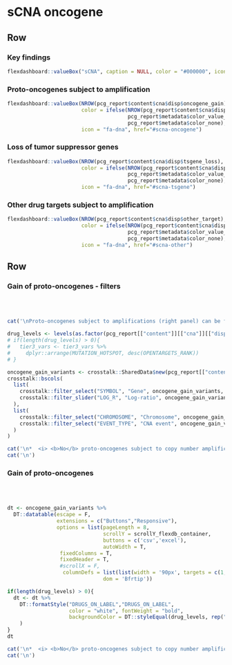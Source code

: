 
sCNA oncogene {.hidden}
===================================== 

Row
-------------------------------------

### Key findings


```r
flexdashboard::valueBox("sCNA", caption = NULL, color = "#000000", icon = NULL)
```

### Proto-oncogenes subject to amplification

```r
flexdashboard::valueBox(NROW(pcg_report$content$cna$disp$oncogene_gain),
                        color = ifelse(NROW(pcg_report$content$cna$disp$oncogene_gain) > 0,
                                       pcg_report$metadata$color_value_box,
                                       pcg_report$metadata$color_none),
                        icon = "fa-dna", href="#scna-oncogene")
```

### Loss of tumor suppressor genes

```r
flexdashboard::valueBox(NROW(pcg_report$content$cna$disp$tsgene_loss),
                        color = ifelse(NROW(pcg_report$content$cna$disp$tsgene_loss) > 0,
                                       pcg_report$metadata$color_value_box,
                                       pcg_report$metadata$color_none),
                        icon = "fa-dna", href="#scna-tsgene")
```

### Other drug targets subject to amplification

```r
flexdashboard::valueBox(NROW(pcg_report$content$cna$disp$other_target),
                        color = ifelse(NROW(pcg_report$content$cna$disp$other_target) > 0,
                                       pcg_report$metadata$color_value_box,
                                       pcg_report$metadata$color_none),
                        icon = "fa-dna", href="#scna-other")
```

Row
-----------------------------------------------------

### Gain of proto-oncogenes - filters {data-padding=15 data-width=300}


<br><br>

```r

cat('\nProto-oncogenes subject to amplifications (right panel) can be filtered according to various criteria:\n')

drug_levels <- levels(as.factor(pcg_report[["content"]][["cna"]][["disp"]][["oncogene_gain"]]$DRUGS_ON_LABEL))
# if(length(drug_levels) > 0){
#   tier3_vars <- tier3_vars %>%
#     dplyr::arrange(MUTATION_HOTSPOT, desc(OPENTARGETS_RANK))
# }

oncogene_gain_variants <- crosstalk::SharedData$new(pcg_report[["content"]][["cna"]][["disp"]][["oncogene_gain"]])
crosstalk::bscols(
  list(
    crosstalk::filter_select("SYMBOL", "Gene", oncogene_gain_variants, ~SYMBOL),
    crosstalk::filter_slider("LOG_R", "Log-ratio", oncogene_gain_variants, ~LOG_R)
  ),
  list(
    crosstalk::filter_select("CHROMOSOME", "Chromosome", oncogene_gain_variants, ~CHROMOSOME),
    crosstalk::filter_select("EVENT_TYPE", "CNA event", oncogene_gain_variants, ~EVENT_TYPE)
  )
)

```


```r
cat('\n*  <i> <b>No</b> proto-oncogenes subject to copy number amplifications.</i>',sep='\n')
cat('\n')
```


### Gain of proto-oncogenes {data-padding=15}

<br><br>

```r

dt <- oncogene_gain_variants %>%
  DT::datatable(escape = F, 
                extensions = c("Buttons","Responsive"), 
                options = list(pageLength = 8, 
                               scrollY = scrollY_flexdb_container, 
                               buttons = c('csv','excel'), 
                               autoWidth = T, 
                 fixedColumns = T,
                 fixedHeader = T,
                 #scrollX = F,
                  columnDefs = list(list(width = '90px', targets = c(1,2,3,4,5,6))),
                               dom = 'Bfrtip'))

if(length(drug_levels) > 0){
  dt <- dt %>%
    DT::formatStyle("DRUGS_ON_LABEL","DRUGS_ON_LABEL",
                    color = "white", fontWeight = "bold",
                    backgroundColor = DT::styleEqual(drug_levels, rep("black", length(drug_levels)))
    )
}
dt

```


```r
cat('\n*  <i> <b>No</b> proto-oncogenes subject to copy number amplifications.</i>',sep='\n')
cat('\n')
```

